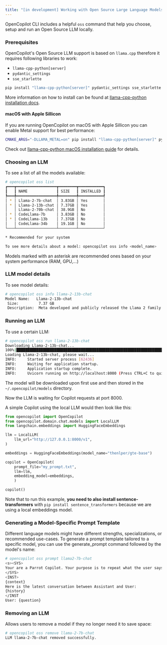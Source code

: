 ```yaml
---
title: "[in development] Working with Open Source Large Language Models"
---
```


OpenCopilot CLI includes a helpful `oss` command that help you choose, setup and run an Open Source LLM locally.

### Prerequisites

OpenCopilot's Open Source LLM support is based on `llama.cpp` therefore it requires following libraries to work:

* `llama-cpp-python[server]`
* `pydantic_settings`
* `sse_starlette`

```bash
pip install "llama-cpp-python[server]" pydantic_settings sse_starlette
```

More information on how to install can be found at [llama-cpp-python installation docs](https://llama-cpp-python.readthedocs.io/en/latest/#installation).


#### macOS with Apple Sillicon

If you are running OpenCopilot on macOS with Apple Sillicon you can enable Metal support for best performance:
```bash
CMAKE_ARGS="-DLLAMA_METAL=on" pip install "llama-cpp-python[server]" pydantic_settings sse_starlette
```

Check out [llama-cpp-python macOS installation guide](https://llama-cpp-python.readthedocs.io/en/latest/install/macos/) for details.


### Choosing an LLM

To see a list of all the models available:
```bash
# opencopilot oss list
┏━━━┳━━━━━━━━━━━━━━━━━━┳━━━━━━━━┳━━━━━━━━━━━┓
┃   ┃ NAME             ┃ SIZE   ┃ INSTALLED ┃
┡━━━╇━━━━━━━━━━━━━━━━━━╇━━━━━━━━╇━━━━━━━━━━━┩
│ * │ Llama-2-7b-chat  │ 3.83GB │ Yes       │
│ * │ Llama-2-13b-chat │ 7.37GB │ Yes       │
│   │ Llama-2-70b-chat │ 38.9GB │ No        │
│ * │ CodeLlama-7b     │ 3.83GB │ No        │
│ * │ CodeLlama-13b    │ 7.37GB │ No        │
│   │ CodeLlama-34b    │ 19.1GB │ No        │
└───┴──────────────────┴────────┴───────────┘

* Recommended for your system

To see more details about a model: opencopilot oss info <model_name>

```
Models marked with an asterisk are recommended ones based on your system performance (RAM, GPU,...)

### LLM model details

To see model details:
```bash
# opencopilot oss info llama-2-13b-chat
Model Name:   Llama-2-13b-chat                                                                                                                                                                                                                                                                                
 Size:         7.37 GB                                                                                                                                                                                                                                                                                         
 Description:  Meta developed and publicly released the Llama 2 family of large language models (LLMs), a collection of pretrained and fine-tuned generative text models ranging in scale from 7 billion to 70 billion parameters. Fine-tuned LLMs, called Llama-2-Chat, are optimized for dialogue use cases. 
```

### Running an LLM

To use a certain LLM:
```bash
# opencopilot oss run llama-2-13b-chat
Downloading Llama-2-13b-chat...
100%|██████████████████████████████████████████████████████████████████████████████████████████████████████████████████████████████████████████████████████████████████████████████████████████████████████████████████████████████████████████████████████████████████████████████████████████████████████████████████████████████████████████████| 7.37G/7.37G [00:00<00:00, 33.6kB/s]
Loading Llama-2-13b-chat, please wait...
INFO:     Started server process [62436]
INFO:     Waiting for application startup.
INFO:     Application startup complete.
INFO:     Uvicorn running on http://localhost:8000 (Press CTRL+C to quit)
```

The model will be downloaded upon first use and then stored in the `~/.opencopilot/models` directory.

Now the LLM is waiting for Copilot requests at port 8000. 

A simple Copilot using the local LLM  would then look like this:

```python
from opencopilot import OpenCopilot
from opencopilot.domain.chat.models import LocalLLM
from langchain.embeddings import HuggingFaceEmbeddings

llm = LocalLLM(
    llm_url="http://127.0.0.1:8000/v1",
)

embeddings = HuggingFaceEmbeddings(model_name="thenlper/gte-base")

copilot = OpenCopilot(
    prompt_file="my_prompt.txt",
    llm=llm,
    embedding_model=embeddings,
    )

copilot()
```

Note that to run this example, **you need to also install sentence-transformers** with `pip install sentence_transformers` because we are using a local embeddings model.


### Generating a Model-Specific Prompt Template

Different language models might have different strengths, specializations, or recommended use-cases. 
To generate a prompt template tailored to a specific model, you can use the generate_prompt command followed by the model's name:

```bash
# opencopilot oss prompt llama2-7b-chat
<s><SYS>
Your are a Parrot Copilot. Your purpose is to repeat what the user says, but in a different wording.
</SYS>
<INST>
{context}
Here is the latest conversation between Assistant and User:
{history}
</INST
User: {question}
```

### Removing an LLM

Allows users to remove a model if they no longer need it to save space:
```bash
# opencopilot oss remove llama-2-7b-chat
LLM llama-2-7b-chat removed successfully.
```
